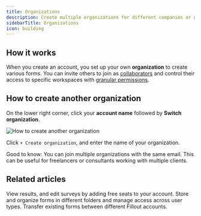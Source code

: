 ```yaml
---
title: Organizations
description: Create multiple organizations for different companies or groups. Join multiple organizations with the same email.
sidebarTitle: Organizations
icon: building
---
```


## How it works

When you create an account, you set up your own **organization** to create various forms. You can invite others to join as [collaborators](/help/invite-collaborators) and control their access to specific workspaces with [granular permissions](/help/invite-collaborators).

## How to create another organization

On the lower right corner, click your **account name** followed by **Switch organization**.

<Frame>
  <img src="/images/account/image-29.png" alt="How to create another organization" />
</Frame>

Click `+ Create organization`, and enter the name of your organization.

<Check>
Good to know: You can join multiple organizations with the same email. This can be useful for freelancers or consultants working with multiple clients.
</Check>

## Related articles

<CardGroup cols={3}>
  <Card title="Invite team members to your forms" icon="user-plus" iconType="regular" color="#FFC738" href="/help/invite-collaborators">
  View results, and edit surveys by adding free seats to your account.
  </Card>
  <Card title="Workspaces" href="/help/workspaces" icon="folder" iconType="regular" color="#FFC738">
  Store and organize forms in different folders and manage access across user types.
  </Card>
  <Card title="Import and export forms between accounts" href="/help/importing-and-exporting-forms" icon="folder-open" iconType="regular" color="#FFC738">
  Transfer existing forms between different Fillout accounts.
  </Card>
</CardGroup>
